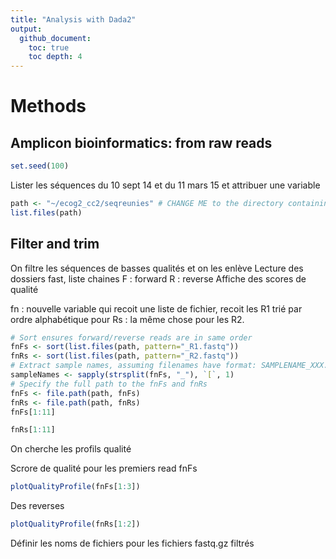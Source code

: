 ```yaml
---
title: "Analysis with Dada2"
output: 
  github_document:
    toc: true
    toc depth: 4
---
```


# Methods 
## Amplicon bioinformatics: from raw reads 

```r
set.seed(100)
```

Lister les séquences du 10 sept 14 et du 11 mars 15 et attribuer une variable
```r
path <- "~/ecog2_cc2/seqreunies" # CHANGE ME to the directory containing the fastq files after unzipping.
list.files(path)
```


## Filter and trim

On filtre les séquences de basses qualités et on les enlève
Lecture des dossiers fast, liste chaines 
F : forward
R : reverse
Affiche des scores de qualité 

fn : nouvelle variable qui recoit une liste de  fichier, recoit les R1 trié par ordre alphabétique pour Rs : la même chose pour les R2.
```r
# Sort ensures forward/reverse reads are in same order
fnFs <- sort(list.files(path, pattern="_R1.fastq"))
fnRs <- sort(list.files(path, pattern="_R2.fastq"))
# Extract sample names, assuming filenames have format: SAMPLENAME_XXX.fastq
sampleNames <- sapply(strsplit(fnFs, "_"), `[`, 1)
# Specify the full path to the fnFs and fnRs
fnFs <- file.path(path, fnFs)
fnRs <- file.path(path, fnRs)
fnFs[1:11]
```
```r
fnRs[1:11]
```

On cherche les profils qualité

Scrore de qualité pour les premiers read
fnFs
```r
plotQualityProfile(fnFs[1:3])
```
Des reverses 
```r
plotQualityProfile(fnRs[1:2])
```

Définir les noms de fichiers pour les fichiers fastq.gz filtrés












